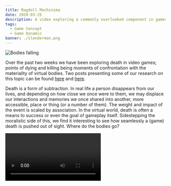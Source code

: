 ```yaml
---
title: Ragdoll Machinima
date: 2020-03-25
description: A video exploring a commonly overlooked component in games, the corpse.
tags:
  - Game Concept
  - Game Dynamic
banner: ./slenderman.png
---
```


![Bodies falling](./slenderman.png)

Over the past two weeks we have been exploring death in video games; points of dying and killing being moments of confrontation with the materiality of virtual bodies. Two posts presenting some of our research on this topic can be found [here](/materiality-of-bodies-in-video-games) and [here](/expectations-of-death-in-video-games).

Death is a form of subtraction. In real life a person disappears from our lives, and depending on how close we once were to them, we may displace our interactions and memories we once shared into another, more accessible, place or thing (or a number of them). The weight and impact of the event is scaled by association. In the virtual world, death is often a means to success or even the goal of gameplay itself. Sidestepping the moralistic side of this, we find it interesting to see how seamlessly a (game) death is pushed out of sight. Where do the bodies go?


<Video videoSrcURL="https://www.youtube.com/embed/5vOfyv-Y1Dc" videoTitle="Ragdoll machinima" />

<Video videoSrcURL="https://www.youtube.com/embed/bSmzPk621GI" videoTitle="Death in video games" />
